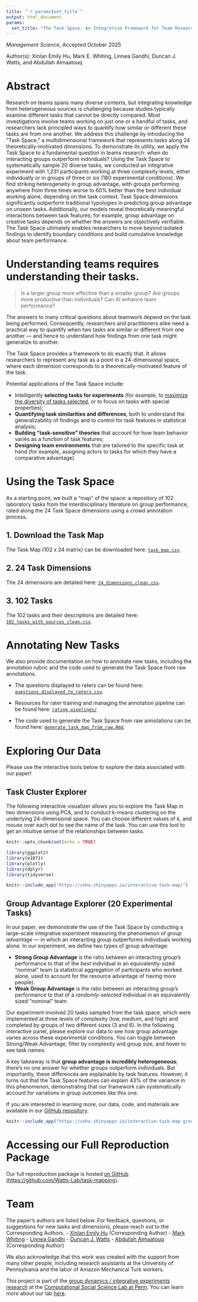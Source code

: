 ```yaml
---
title: "`r params$set_title`"
output: html_document
params:
  set_title: "The Task Space: An Integrative Framework for Team Research"
---
```


*Management Science*, Accepted October 2025

Author(s): Xinlan Emily Hu, Mark E. Whiting, Linnea Gandhi, Duncan J. Watts, and Abdullah Almaatouq

# Abstract

Research on teams spans many diverse contexts, but integrating knowledge from heterogeneous sources is challenging because studies typically examine different tasks that cannot be directly compared. Most investigations involve teams working on just one or a handful of tasks, and researchers lack principled ways to quantify how similar or different these tasks are from one another. We address this challenge by introducing the “Task Space,” a multidimensional framework that represents tasks along 24 theoretically-motivated dimensions. To demonstrate its utility, we apply the Task Space to a fundamental question in teams research: when do interacting groups outperform individuals? Using the Task Space to systematically sample 20 diverse tasks, we conducted an integrative experiment with 1,231 participants working at three complexity levels, either individually or in groups of three or six (180 experimental conditions). We find striking heterogeneity in group advantage, with groups performing anywhere from three times worse to 60% better than the best individual working alone, depending on the task context. Task Space dimensions significantly outperform traditional typologies in predicting group advantage on unseen tasks. Additionally, our models reveal theoretically meaningful interactions between task features; for example, group advantage on creative tasks depends on whether the answers are objectively verifiable. The Task Space ultimately enables researchers to move beyond isolated findings to identify boundary conditions and build cumulative knowledge about team performance.

# Understanding teams requires understanding their tasks.

> Is a larger group more effective than a smaller group? Are groups more productive than individuals? Can AI enhance team performance?

The answers to many critical questions about teamwork depend on the task being performed. Consequently, researchers and practitioners alike need a practical way to quantify when two tasks are similar or different from one another --- and hence to understand how findings from one task might generalize to another.

The Task Space provides a framework to do exactly that. It allows researchers to represent any task as a point in a 24-dimensional space, where each dimension corresponds to a theoretically-motivated feature of the task.

Potential applications of the Task Space include:

-  Intelligently **selecting tasks for experiments** (for example, to [maximize the diversity of tasks selected](https://github.com/Watts-Lab/task-mapping/blob/master/task%20space%20resources/choose-10-tasks.ipynb), or to focus on tasks with special properties);
-  **Quantifying task similarities and differences**, both to understand the generalizability of findings and to control for task features in statistical analysis;
-  **Building "task-sensitive" theories** that account for how team behavior varies as a function of task features;
-  **Designing team environments** that are tailored to the specific task at hand (for example, assigning actors to tasks for which they have a comparative advantage).

# Using the Task Space

As a starting point, we built a "map" of the space: a repository of 102 laboratory tasks from the interdisciplinary literature on group performance, rated along the 24 Task Space dimensions using a crowd annotation process. 

## 1. Download the Task Map
The Task Map (102 x 24 matrix) can be downloaded here: [`task_map.csv`](https://raw.githubusercontent.com/Watts-Lab/task-mapping/master/data/task_map.csv).

## 2. 24 Task Dimensions
The 24 dimensions are detailed here: [`24_dimensions_clean.csv`](https://raw.githubusercontent.com/Watts-Lab/task-mapping/master/task%20space%20resources/24_dimensions_clean.csv).

## 3. 102 Tasks
The 102 tasks and their descriptions are detailed here: [`102_tasks_with_sources_clean.csv`](https://raw.githubusercontent.com/Watts-Lab/task-mapping/master/task%20space%20resources/102_tasks_with_sources_clean.csv).

# Annotating New Tasks

We also provide documentation on how to annotate new tasks, including the annotation rubric and the code used to generate the Task Space from raw annotations.

- The questions displayed to raters can be found here: [`questions_displayed_to_raters.csv`](https://raw.githubusercontent.com/Watts-Lab/task-mapping/master/task%20space%20resources/questions_displayed_to_raters.csv).

- Resources for rater training and managing the annotation pipeline can be found here: [`rating pipelines/`](https://github.com/Watts-Lab/task-mapping/tree/master/task%20space%20resources/rating%20pipelines)

- The code used to generate the Task Space from raw annotations can be found here: [`generate_task_map_from_raw.Rmd`](https://github.com/Watts-Lab/task-mapping/blob/master/analysis/analysis_task_space/generate_task_map_from_raw.Rmd).

# Exploring Our Data

Please use the interactive tools below to explore the data associated with our paper!

## Task Cluster Explorer

The following interactive visualizer allows you to explore the Task Map in two dimensions using PCA, and to conduct k-means clustering on the underlying 24-dimensional space. You can choose different values of *k*, and mouse over each dot to see the name of the task. You can use this tool to get an intuitive sense of the relationships between tasks.

```r
knitr::opts_chunk$set(echo = TRUE)

library(ggplot2)
library(e1071)
library(plotly)
library(dplyr)
library(tidyverse)
```

```r
knitr::include_app("https://xehu.shinyapps.io/interactive-task-map/")
```

## Group Advantage Explorer (20 Experimental Tasks)

In our paper, we demonstrate the use of the Task Space by conducting a large-scale integrative experiment measuring the phenomenon of *group advantage* --- in which an interacting group outperforms individuals working alone. In our experiment, we define two types of group advantage:

- **Strong Group Advantage** is the ratio between an interacting group's performance to that of the *best* individual in an equivalently-sized "nominal" team (a statistical aggregation of participants who worked alone, used to account for the resource advantage of having more people).
- **Weak Group Advantage** is the ratio between an interacting group's performance to that of a *randomly-selected* individual in an equivalently sized "nominal" team.

Our experiment involved 20 tasks sampled from the task space, which were implemented at three levels of complexity (low, medium, and high) and completed by groups of two different sizes (3 and 6). In the following interactive panel, please explore our data to see how group advantage varies across these experimental conditions. You can toggle between Strong/Weak Advantage, filter by complexity and group size, and hover to see task names.

A key takeaway is that **group advantage is incredibly heterogeneous**; there's no one answer for whether groups outperform individuals. But importantly, these differences are explainable by task features. However, it turns out that the Task Space features can explain 43% of the variance in this phenomenon, demonstrating that our framework can systematically account for variations in group outcomes like this one.

If you are interested in learning more, our data, code, and materials are available in our [GitHub repository](https://github.com/Watts-Lab/task-mapping).

```r
knitr::include_app("https://xehu.shinyapps.io/interactive-task-map-group-advantage/")
```

# Accessing our Full Reproduction Package

Our full reproduction package is hosted [on GitHub (https://github.com/Watts-Lab/task-mapping)](https://github.com/Watts-Lab/task-mapping).

# Team
The paper's authors are listed below. For feedback, questions, or suggestions for new tasks and dimensions, please reach out to the Corresponding Authors.
- [Xinlan Emily Hu](https://xinlanemilyhu.com) (Corresponding Author)
- [Mark Whiting](https://whiting.me/)
- [Linnea Gandhi](https://www.linneagandhi.com/)
- [Duncan J. Watts](https://duncanjwatts.com/)
- [Abdullah Almaatouq](http://amaatouq.io/) (Corresponding Author)

We also acknowledge that this work was created with the support from many other people, including research assistants at the University of Pennsylvania and the labor of Amazon Mechanical Turk workers. 

This project is part of the [group dynamics / integrative experiments research](https://css.seas.upenn.edu/project/integrative-experiments/) at the [Computational Social Science Lab at Penn](https://css.seas.upenn.edu). You can learn more about our lab [here](https://css.seas.upenn.edu/people/). 